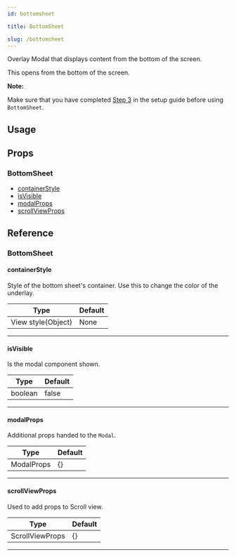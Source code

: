 ```yaml
---
id: bottomsheet

title: BottomSheet

slug: /bottomsheet
---
```






Overlay Modal that displays content from the bottom of the screen.

This opens from the bottom of the screen.

**Note:**

Make sure that you have completed [Step 3](getting_started.md#step-3-setup-react-native-safe-area-context) in the setup guide before using `BottomSheet`.

## Usage

<Usage />

## Props

### BottomSheet

- [containerStyle](#containerstyle)
- [isVisible](#isvisible)
- [modalProps](#modalprops)
- [scrollViewProps](#scrollviewprops)

## Reference

### BottomSheet

#### containerStyle

Style of the bottom sheet's container. Use this to change the color of the underlay.

| Type               | Default |
| ------------------ | ------- |
| View style(Object) | None    |

---

#### isVisible

Is the modal component shown.

| Type    | Default |
| ------- | ------- |
| boolean | false   |

---

#### modalProps

Additional props handed to the `Modal`.

| Type       | Default |
| ---------- | ------- |
| ModalProps | {}      |

---

#### scrollViewProps

Used to add props to Scroll view.

| Type            | Default |
| --------------- | ------- |
| ScrollViewProps | {}      |

---
